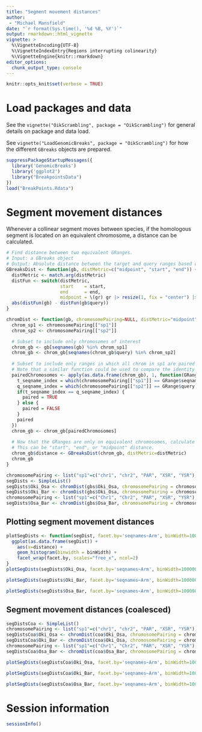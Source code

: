 ```yaml
---
title: "Segment movement distances"
author: 
 - "Michael Mansfield"
date: "`r format(Sys.time(), '%d %B, %Y')`"
output: rmarkdown::html_vignette
vignette: >
  %\VignetteEncoding{UTF-8}
  %\VignetteIndexEntry{Regions interrupting colinearity}
  %\VignetteEngine{knitr::rmarkdown}
editor_options: 
  chunk_output_type: console
---
```


```r
knitr::opts_knit$set(verbose = TRUE)
```

# Load packages and data

See the `vignette("OikScrambling", package = "OikScrambling")` for general
details on package and data load.

See `vignette("LoadGenomicBreaks", package = "OikScrambling")` for how the
different `GBreaks` objects are prepared.

```r
suppressPackageStartupMessages({
  library('GenomicBreaks')
  library('ggplot2')
  library("BreakpointsData")
})
load("BreakPoints.Rdata")
```

# Segment movement distances
Whenever a collinear segment moves between species, if the homologous segment is located on an equivalent chromosome, a distance can be calculated.

```r
# Find distance between two equivalent GRanges.
# Input: a GBreaks object
# Output: Absolute distance between the target and query ranges based on some metric ("start", "end", or "midpoint")
GBreaksDist <- function(gb, distMetric=c("midpoint", "start", "end")) {
  distMetric <- match.arg(distMetric)
  distFun <- switch(distMetric,
                    start    = start,
                    end      = end,
                    midpoint = \(gr) gr |> resize(1, fix = "center") |> start() )
  abs(distFun(gb) - distFun(gb$query))
}

chromDist <- function(gb, chromosomePairing=NULL, distMetric="midpoint"){
  chrom_sp1 <- chromosomePairing[["sp1"]]
  chrom_sp2 <- chromosomePairing[["sp2"]]

  # Subset to include only chromosomes of interest
  chrom_gb <- gb[seqnames(gb) %in% chrom_sp1]
  chrom_gb <- chrom_gb[seqnames(chrom_gb$query) %in% chrom_sp2]
  
  # Subset to include only ranges in which all chrom in sp1 are paired to their equivalent in sp2
  # Note that a similar function could be used to compare the identity of chromosome arms
  pairedChromosomes <- apply(as.data.frame(chrom_gb), 1, function(GRange) {
    t_seqname_index = which(chromosomePairing[["sp1"]] == GRange$seqnames)
    q_seqname_index = which(chromosomePairing[["sp2"]] == GRange$query.seqnames)
    if(t_seqname_index == q_seqname_index) {
      paired = TRUE
    } else {
      paired = FALSE
    }
    paired
  })
  chrom_gb <- chrom_gb[pairedChromosomes]
  
  # Now that the GRanges are only on equivalent chromosomes, calculate the distances between them.
  # This can be "start", "end", or "midpoint" distance.
  chrom_gb$distance <- GBreaksDist(chrom_gb, distMetric=distMetric)
  chrom_gb
}

chromosomePairing <- list("sp1"=c("chr1", "chr2", "PAR", "XSR", "YSR"), "sp2"=c("Chr1", "Chr2", "PAR", "XSR", "YSR"))
segDists <- SimpleList()
segDists$Oki_Osa <- chromDist(gbs$Oki_Osa, chromosomePairing = chromosomePairing)
segDists$Oki_Bar <- chromDist(gbs$Oki_Osa, chromosomePairing = chromosomePairing)
chromosomePairing <- list("sp1"=c("Chr1", "Chr2", "PAR", "XSR", "YSR"), "sp2"=c("Chr1", "Chr2", "PAR", "XSR", "YSR"))
segDists$Osa_Bar <- chromDist(gbs$Osa_Bar, chromosomePairing = chromosomePairing)
```

## Plotting segment movement distances

```r
plotSegDists <- function(segDist, facet.by='seqnames~Arm', binWidth=100000) {
  ggplot(as.data.frame(segDist)) +
    aes(x=distance) +
    geom_histogram(binwidth = binWidth) +
    facet_wrap(facet.by, scales="free_x", ncol=2)
}
plotSegDists(segDists$Oki_Osa, facet.by='seqnames~Arm', binWidth=100000) + ggtitle("Oki-Osa: segment movement distances (uncoalesced)")
```

```r
plotSegDists(segDists$Oki_Bar, facet.by='seqnames~Arm', binWidth=100000) + ggtitle("Oki-Bar: segment movement distances (uncoalesced)")
```

```r
plotSegDists(segDists$Osa_Bar, facet.by='seqnames~Arm', binWidth=100000) + ggtitle("Osa-Bar: segment movement distances (uncoalesced)")
```

## Segment movement distances (coalesced)
```r
segDistsCoa <- SimpleList()
chromosomePairing <- list("sp1"=c("chr1", "chr2", "PAR", "XSR", "YSR"), "sp2"=c("Chr1", "Chr2", "PAR", "XSR", "YSR"))
segDistsCoa$Oki_Osa <- chromDist(coa$Oki_Osa, chromosomePairing = chromosomePairing)
segDistsCoa$Oki_Bar <- chromDist(coa$Oki_Osa, chromosomePairing = chromosomePairing)
chromosomePairing <- list("sp1"=c("Chr1", "Chr2", "PAR", "XSR", "YSR"), "sp2"=c("Chr1", "Chr2", "PAR", "XSR", "YSR"))
segDistsCoa$Osa_Bar <- chromDist(coa$Osa_Bar, chromosomePairing = chromosomePairing)
```

```r
plotSegDists(segDistsCoa$Oki_Osa, facet.by='seqnames~Arm', binWidth=100000) + ggtitle("Oki-Osa: segment movement distances (coalesced)")
```

```r
plotSegDists(segDistsCoa$Oki_Bar, facet.by='seqnames~Arm', binWidth=100000) + ggtitle("Oki-Bar: segment movement distances (coalesced)")
```

```r
plotSegDists(segDistsCoa$Osa_Bar, facet.by='seqnames~Arm', binWidth=100000) + ggtitle("Osa-Bar: segment movement distances (coalesced)")
```

# Session information

```r
sessionInfo()
```
